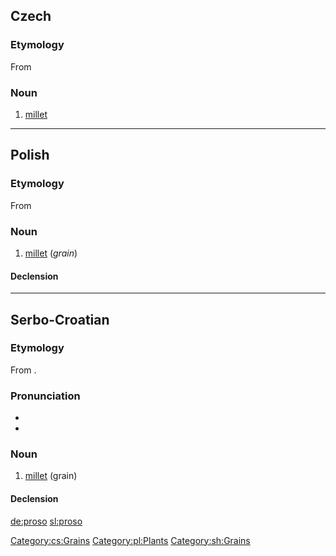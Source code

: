 ==Czech==

===Etymology===
From {{proto|Slavic|proso|lang=cs}}

===Noun===
{{cs-noun|g=n}}

# [[millet]] {{gloss|grain}}

[[Category:cs:Grains]]

----

==Polish==

===Etymology===
From {{proto|Slavic|proso|lang=pl}}

===Noun===
{{infl|pl|noun|g=n}}

# [[millet]] (''grain'')

====Declension====
{{pl-decl-noun-sing
|proso
|prosa
|prosu
|proso
|prosem
|prosie
|proso
}}

[[Category:pl:Plants]]

----

==Serbo-Croatian==

===Etymology===
From {{proto|Slavic|proso|lang=sh}}.

===Pronunciation===
* {{IPA|/prôso/|lang=sh}}
* {{hyphenation|pro|so}}

===Noun===
{{sh-noun|g=n|head=prȍso|r|просо|про̏со}}

# [[millet]] (grain)

====Declension====
{{sh-decl-noun-unc
|proso
|prosa
|prosu
|proso
|proso
|prosu
|prosom
}}

[[Category:sh:Grains]]

[[de:proso]]
[[sl:proso]]